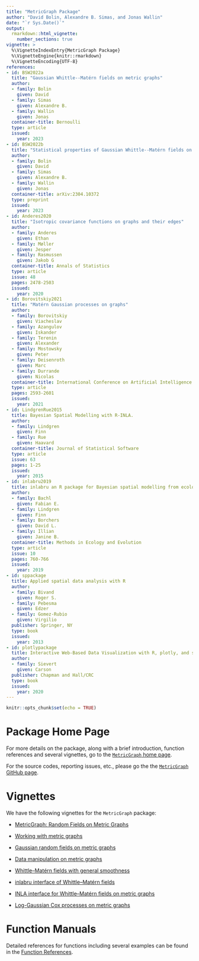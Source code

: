 ```yaml
---
title: "MetricGraph Package"
author: "David Bolin, Alexandre B. Simas, and Jonas Wallin"
date: "`r Sys.Date()`"
output:
  rmarkdown::html_vignette:
    number_sections: true
vignette: >
  %\VignetteIndexEntry{MetricGraph Package}
  %\VignetteEngine{knitr::rmarkdown}
  %\VignetteEncoding{UTF-8}
references:
- id: BSW2022a
  title: "Gaussian Whittle--Matérn fields on metric graphs"
  author:
  - family: Bolin
    given: David
  - family: Simas
    given: Alexandre B.
  - family: Wallin
    given: Jonas
  container-title: Bernoulli
  type: article
  issued:
    year: 2023
- id: BSW2022b
  title: "Statistical properties of Gaussian Whittle--Matérn fields on metric graphs"
  author:
  - family: Bolin
    given: David
  - family: Simas
    given: Alexandre B.
  - family: Wallin
    given: Jonas
  container-title: arXiv:2304.10372
  type: preprint
  issued:
    year: 2023
- id: Anderes2020
  title: "Isotropic covariance functions on graphs and their edges"
  author:
  - family: Anderes
    given: Ethan
  - family: Møller
    given: Jesper
  - family: Rasmussen
    given: Jakob G
  container-title: Annals of Statistics
  type: article
  issue: 48
  pages: 2478-2503
  issued:
    year: 2020
- id: Borovitskiy2021
  title: "Matérn Gaussian processes on graphs"
  author:
  - family: Borovitskiy
    given: Viacheslav
  - family: Azangulov
    given: Iskander
  - family: Terenin
    given: Alexander 
  - family: Mostowsky
    given: Peter
  - family: Deisenroth
    given: Marc
  - family: Durrande
    given: Nicolas
  container-title: International Conference on Artificial Intelligence and Statistics
  type: article
  pages: 2593-2601
  issued: 
    year: 2021
- id: LindgrenRue2015
  title: Bayesian Spatial Modelling with R-INLA.
  author:
  - family: Lindgren
    given: Finn
  - family: Rue
    given: Haavard
  container-title: Journal of Statistical Software
  type: article
  issue: 63
  pages: 1-25
  issued:
    year: 2015
- id: inlabru2019
  title: inlabru an R package for Bayesian spatial modelling from ecological survey data
  author:
  - family: Bachl
    given: Fabian E.
  - family: Lindgren
    given: Finn
  - family: Borchers
    given: David L.
  - family: Illian
    given: Janine B.
  container-title: Methods in Ecology and Evolution
  type: article
  issue: 10
  pages: 760-766
  issued:
    year: 2019
- id: sppackage
  title: Applied spatial data analysis with R
  author:
  - family: Bivand
    given: Roger S.
  - family: Pebesma
    given: Edzer
  - family: Gomez-Rubio
    given: Virgilio
  publisher: Springer, NY
  type: book
  issued:
    year: 2013
- id: plotlypackage
  title: Interactive Web-Based Data Visualization with R, plotly, and shiny
  author:
  - family: Sievert
    given: Carson
  publisher: Chapman and Hall/CRC
  type: book
  issued:
    year: 2020
---
```


```r
knitr::opts_chunk$set(echo = TRUE)
```

# Package Home Page

For more details on the package, along with a brief introduction, function references and several vignettes, go to the [`MetricGraph` home page](https://davidbolin.github.io/MetricGraph/).

For the source codes, reporting issues, etc., please go the the [`MetricGraph` GitHub page](https://github.com/davidbolin/MetricGraph).

# Vignettes

We have the following vignettes for the `MetricGraph` package:

* [MetricGraph: Random Fields on Metric Graphs](https://davidbolin.github.io/MetricGraph/articles/MetricGraph.html)

* [Working with metric graphs](https://davidbolin.github.io/MetricGraph/articles/metric_graph.html)

* [Gaussian random fields on metric graphs](https://davidbolin.github.io/MetricGraph/articles/random_fields.html)

* [Data manipulation on metric graphs](https://davidbolin.github.io/MetricGraph/articles/metric_graph_data.html)

* [Whittle--Matérn fields with general smoothness](https://davidbolin.github.io/MetricGraph/articles/fem_models.html)

* [inlabru interface of Whittle--Matérn fields](https://davidbolin.github.io/MetricGraph/articles/inlabru_interface.html)

* [INLA interface for Whittle--Matérn fields on metric graphs](https://davidbolin.github.io/MetricGraph/articles/inla_interface.html)

* [Log-Gaussian Cox processes on metric graphs](https://davidbolin.github.io/MetricGraph/articles/pointprocess.html)

# Function Manuals

Detailed references for functions including several examples can be found in the [Function References](https://davidbolin.github.io/MetricGraph/reference/index.html).
